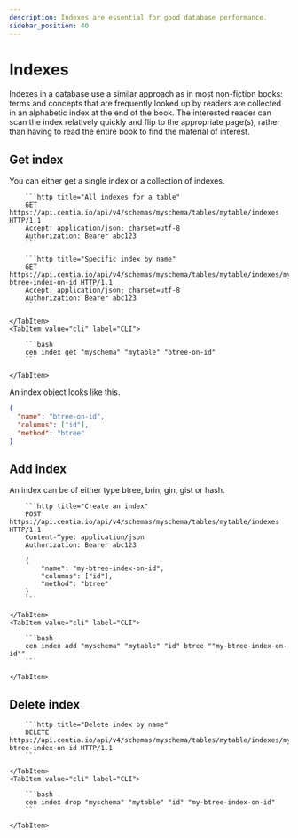 ```yaml
---
description: Indexes are essential for good database performance.
sidebar_position: 40
---
```



# Indexes

Indexes in a database use a similar approach as in most non-fiction books: terms and concepts that are frequently looked
up by readers are collected in an alphabetic index at the end of the book. The interested reader can scan the index
relatively quickly and flip to the appropriate page(s), rather than having to read the entire book to find the material
of interest.

## Get index

You can either get a single index or a collection of indexes.

<Tabs>
    <TabItem value="http" label="HTTP" default>

        ```http title="All indexes for a table"
        GET https://api.centia.io/api/v4/schemas/myschema/tables/mytable/indexes HTTP/1.1
        Accept: application/json; charset=utf-8
        Authorization: Bearer abc123
        ```

        ```http title="Specific index by name"
        GET https://api.centia.io/api/v4/schemas/myschema/tables/mytable/indexes/my-btree-index-on-id HTTP/1.1
        Accept: application/json; charset=utf-8
        Authorization: Bearer abc123
        ```

    </TabItem>
    <TabItem value="cli" label="CLI">

        ```bash
        cen index get "myschema" "mytable" "btree-on-id"
        ```

    </TabItem>
</Tabs>

An index object looks like this.

```json
{
  "name": "btree-on-id",
  "columns": ["id"],
  "method": "btree"
}
```

## Add index

An index can be of either type btree, brin, gin, gist or hash.

<Tabs>
    <TabItem value="http" label="HTTP" default>

        ```http title="Create an index"
        POST https://api.centia.io/api/v4/schemas/myschema/tables/mytable/indexes HTTP/1.1
        Content-Type: application/json
        Authorization: Bearer abc123

        {
            "name": "my-btree-index-on-id",
            "columns": ["id"],
            "method": "btree"
        }
        ```

    </TabItem>
    <TabItem value="cli" label="CLI">

        ```bash
        cen index add "myschema" "mytable" "id" btree ""my-btree-index-on-id""
        ```

    </TabItem>
</Tabs>

## Delete index

<Tabs>
    <TabItem value="http" label="HTTP" default>

        ```http title="Delete index by name"
        DELETE https://api.centia.io/api/v4/schemas/myschema/tables/mytable/indexes/my-btree-index-on-id HTTP/1.1
        ```

    </TabItem>
    <TabItem value="cli" label="CLI">

        ```bash
        cen index drop "myschema" "mytable" "id" "my-btree-index-on-id"
        ```

    </TabItem>
</Tabs>
